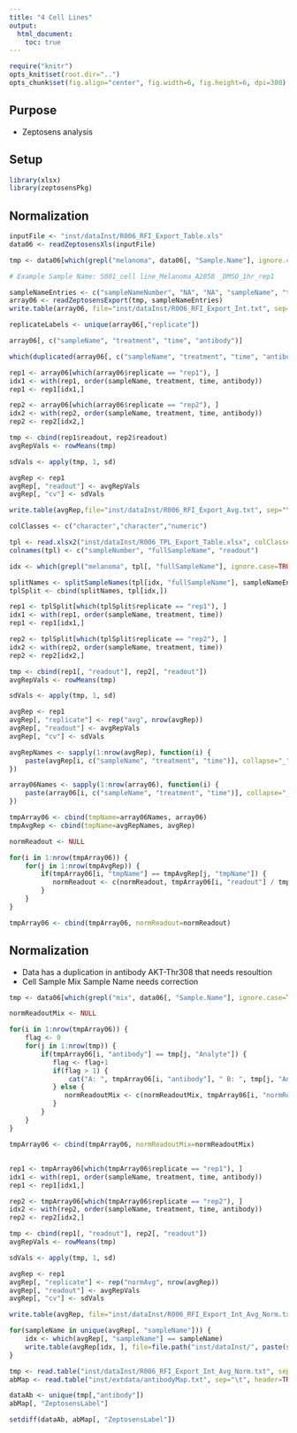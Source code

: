 ```yaml
---
title: "4 Cell Lines"
output: 
  html_document:
    toc: true
---
```


```r
require("knitr")
opts_knit$set(root.dir="..")
opts_chunk$set(fig.align="center", fig.width=6, fig.height=6, dpi=300)

```

## Purpose
* Zeptosens analysis

## Setup 
```r
library(xlsx)
library(zeptosensPkg)
```

## Normalization
```r
inputFile <- "inst/dataInst/R006_RFI_Export_Table.xls"
data06 <- readZeptosensXls(inputFile)

tmp <- data06[which(grepl("melanoma", data06[, "Sample.Name"], ignore.case=TRUE)),]

# Example Sample Name: S001_cell line_Melanoma_A2058 _DMSO_1hr_rep1

sampleNameEntries <- c("sampleNameNumber", "NA", "NA", "sampleName", "treatment", "time", "replicate")
array06 <- readZeptosensExport(tmp, sampleNameEntries)
write.table(array06, file="inst/dataInst/R006_RFI_Export_Int.txt", sep="\t", quote=FALSE, row.names=FALSE, col.names=TRUE)

replicateLabels <- unique(array06[,"replicate"])

array06[, c("sampleName", "treatment", "time", "antibody")]

which(duplicated(array06[, c("sampleName", "treatment", "time", "antibody")]))

rep1 <- array06[which(array06$replicate == "rep1"), ]
idx1 <- with(rep1, order(sampleName, treatment, time, antibody))
rep1 <- rep1[idx1,]

rep2 <- array06[which(array06$replicate == "rep2"), ]
idx2 <- with(rep2, order(sampleName, treatment, time, antibody))
rep2 <- rep2[idx2,]

tmp <- cbind(rep1$readout, rep2$readout)
avgRepVals <- rowMeans(tmp)

sdVals <- apply(tmp, 1, sd)

avgRep <- rep1
avgRep[, "readout"] <- avgRepVals
avgRep[, "cv"] <- sdVals

write.table(avgRep,file="inst/dataInst/R006_RFI_Export_Avg.txt", sep="\t", quote=FALSE, row.names=FALSE, col.names=TRUE)
```

```r
colClasses <- c("character","character","numeric")

tpl <- read.xlsx2("inst/dataInst/R006_TPL_Export_Table.xlsx", colClasses=colClasses, stringsAsFactors=FALSE, sheetIndex=1, endRow=65)
colnames(tpl) <- c("sampleNumber", "fullSampleName", "readout")

idx <- which(grepl("melanoma", tpl[, "fullSampleName"], ignore.case=TRUE))

splitNames <- splitSampleNames(tpl[idx, "fullSampleName"], sampleNameEntries)
tplSplit <- cbind(splitNames, tpl[idx,])

rep1 <- tplSplit[which(tplSplit$replicate == "rep1"), ]
idx1 <- with(rep1, order(sampleName, treatment, time))
rep1 <- rep1[idx1,]

rep2 <- tplSplit[which(tplSplit$replicate == "rep2"), ]
idx2 <- with(rep2, order(sampleName, treatment, time))
rep2 <- rep2[idx2,]

tmp <- cbind(rep1[, "readout"], rep2[, "readout"])
avgRepVals <- rowMeans(tmp)

sdVals <- apply(tmp, 1, sd)

avgRep <- rep1
avgRep[, "replicate"] <- rep("avg", nrow(avgRep))
avgRep[, "readout"] <- avgRepVals
avgRep[, "cv"] <- sdVals
```

```r
avgRepNames <- sapply(1:nrow(avgRep), function(i) {
    paste(avgRep[i, c("sampleName", "treatment", "time")], collapse="_")
})

array06Names <- sapply(1:nrow(array06), function(i) {
    paste(array06[i, c("sampleName", "treatment", "time")], collapse="_")
})

tmpArray06 <- cbind(tmpName=array06Names, array06)
tmpAvgRep <- cbind(tmpName=avgRepNames, avgRep)

normReadout <- NULL 

for(i in 1:nrow(tmpArray06)) {
    for(j in 1:nrow(tmpAvgRep)) {
        if(tmpArray06[i, "tmpName"] == tmpAvgRep[j, "tmpName"]) {
           normReadout <- c(normReadout, tmpArray06[i, "readout"] / tmpAvgRep[j, "readout"])
        }
    }
}

tmpArray06 <- cbind(tmpArray06, normReadout=normReadout)
```

## Normalization

* Data has a duplication in antibody AKT-Thr308 that needs resoultion
* Cell Sample Mix Sample Name needs correction

```r
tmp <- data06[which(grepl("mix", data06[, "Sample.Name"], ignore.case=TRUE)),]

normReadoutMix <- NULL

for(i in 1:nrow(tmpArray06)) {
    flag <- 0
    for(j in 1:nrow(tmp)) {
        if(tmpArray06[i, "antibody"] == tmp[j, "Analyte"]) {
           flag <- flag+1
           if(flag > 1) {
               cat("A: ", tmpArray06[i, "antibody"], " B: ", tmp[j, "Analyte"], flag, "\n")
           } else {
              normReadoutMix <- c(normReadoutMix, tmpArray06[i, "normReadout"] / tmp[j, "RFI"])
           }
        }
    }
}

tmpArray06 <- cbind(tmpArray06, normReadoutMix=normReadoutMix)
```

## 
```r
rep1 <- tmpArray06[which(tmpArray06$replicate == "rep1"), ]
idx1 <- with(rep1, order(sampleName, treatment, time, antibody))
rep1 <- rep1[idx1,]

rep2 <- tmpArray06[which(tmpArray06$replicate == "rep2"), ]
idx2 <- with(rep2, order(sampleName, treatment, time, antibody))
rep2 <- rep2[idx2,]

tmp <- cbind(rep1[, "readout"], rep2[, "readout"])
avgRepVals <- rowMeans(tmp)

sdVals <- apply(tmp, 1, sd)

avgRep <- rep1
avgRep[, "replicate"] <- rep("normAvg", nrow(avgRep))
avgRep[, "readout"] <- avgRepVals
avgRep[, "cv"] <- sdVals

write.table(avgRep, file="inst/dataInst/R006_RFI_Export_Int_Avg_Norm.txt", sep="\t", quote=FALSE, row.names=FALSE, col.names=TRUE)

for(sampleName in unique(avgRep[, "sampleName"])) {
    idx <- which(avgRep[, "sampleName"] == sampleName)
    write.table(avgRep[idx, ], file=file.path("inst/dataInst/", paste(sampleName, "R006_RFI_Export_Int_Avg_Norm.txt", sep="_")), sep="\t", quote=FALSE, row.names=FALSE, col.names=TRUE)
}
```

```r
tmp <- read.table("inst/dataInst/R006_RFI_Export_Int_Avg_Norm.txt", sep="\t", header=TRUE, stringsAsFactors=FALSE)
abMap <- read.table("inst/extdata/antibodyMap.txt", sep="\t", header=TRUE, stringsAsFactors=FALSE)

dataAb <- unique(tmp[,"antibody"])
abMap[, "ZeptosensLabel"]

setdiff(dataAb, abMap[, "ZeptosensLabel"])

```